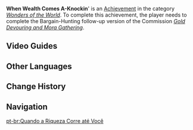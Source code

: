 {{Achievement Infobox
|title        = 
|id           = 84545
|order id     = 4069
|category     = Wonders of the World
|description  = Give Hatim some Apple Cider.
|requirements = Complete the Bargain-Hunting version of ''[[Gold Devouring and Mora Gathering]]''.
|primogems    = 5
|tracking     = 
|topic        = 
|hidden       = 1
|type         = Commission
}}
'''When Wealth Comes A-Knockin'''' is an [[Achievement]] in the category ''[[Wonders of the World]]''. To complete this achievement, the player needs to complete the Bargain-Hunting follow-up version of the Commission ''[[Gold Devouring and Mora Gathering]]''.
<!--
==Gameplay Notes==

==Trivia==
-->
==Video Guides==
{{EVT
|video1   = https://youtu.be/hdRR1ZxU_uc
|caption1 = Hidden Achievement: When Wealth Comes A-Knockin'
}}
==Other Languages==
{{Other Languages
|en      = When Wealth Comes A-Knockin'
|zhs     = 当财运来敲门
|zhs_rm  = Dāng Cáiyùn Lái Qiāomén
|zht     = 當財運來敲門
|zht_rm  = Dāng Cáiyùn Lái Qiāomén
|zh_tl   = 
|ja      = 金運のちから
|ja_rm   = Kin'un no Chikara
|ja_tl   = 
|ko      = 재물운의 위력
|ko_rm   = Jaemulun-ui Wiryeok
|ko_tl   = The Power of Wealth Luck
|es      = La riqueza llama a mi puerta
|es_tl   = 
|fr      = Quand la fortune fait toc toc
|fr_tl   = When Wealth Knocks
|ru      = Богатство стучится в дверь
|ru_tl   = Wealth Knocking on the Door
|th      = ยามโชคลาภมาหาถึงหน้าประตู
|th_rm   = 
|th_tl   = 
|vi      = Khi Tài Vận Gõ Cửa
|vi_tl   = 
|de      = Das Streben nach Geld und Glück
|de_tl   = The Pursuit of Money and Happyness
|id      = Ketika Kesejahteraan Mengetuk
|id_tl   = When Prosperity Knocks
|pt      = Quando a Riqueza Corre até Você
|pt_tl   = 
|tr      = Servet Kapıyı Çalınca
|tr_tl   = 
|it      = Quando la fortuna bussa alla porta
|it_tl   = 
}}

==Change History==
{{Change History|3.0}}
<!--
==References==
{{Reflist}}
-->
==Navigation==
{{Achievement Navbox}}

[[pt-br:Quando a Riqueza Corre até Você]]